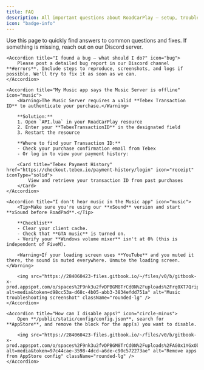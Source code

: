 ```yaml
---
title: FAQ
description: All important questions about RoadCarPlay — setup, troubleshooting, and tips
icon: "badge-info"
---
```


<Info>
    Use this page to quickly find answers to common questions and fixes. If something is missing, reach out on our Discord server.
</Info>


<AccordionGroup>

    <Accordion title="I found a bug — what should I do?" icon="bug">
        Please post a detailed bug report in our Discord channel **#errors**. Include steps to reproduce, screenshots, and logs if possible. We'll try to fix it as soon as we can.
    </Accordion>

    <Accordion title="My Music app says the Music Server is offline" icon="music">
        <Warning>The Music Server requires a valid **Tebex Transaction ID** to authenticate your purchase.</Warning>

        **Solution:**
        1. Open `API.lua` in your RoadCarPlay resource
        2. Enter your **TebexTransactionID** in the designated field
        3. Restart the resource

        **Where to find your Transaction ID:**
        - Check your purchase confirmation email from Tebex
        - Or log in to view your payment history:

        <Card title="Tebex Payment History" href="https://checkout.tebex.io/payment-history/login" icon="receipt" iconType="solid">
            View and retrieve your transaction ID from past purchases
        </Card>
    </Accordion>

    <Accordion title="I don't hear music in the Music app" icon="music">
        <Tip>Make sure you're using our **xSound** version and start **xSound before RoadPad**.</Tip>

        **Checklist**
        - Clear your client cache.
        - Check that **GTA music** is turned on.
        - Verify your **Windows volume mixer** isn't at 0% (this is independent of FiveM).

        <Warning>If your loading screen uses **YouTube** and you muted it there, the sound is muted everywhere. Unmute the loading screen.</Warning>

        <img src="https://284060423-files.gitbook.io/~/files/v0/b/gitbook-x-prod.appspot.com/o/spaces%2F9nk3u2fvDPBGM8TrCd0N%2Fuploads%2Frq0XT7Qriph5lp24JQgJ%2FRod_rtHandy.PNG?alt=media&token=d98cc53a-d68c-4b05-abb3-3834efdd751a" alt="Music troubleshooting screenshot" className="rounded-lg" />
    </Accordion>

    <Accordion title="How can I disable apps?" icon="circle-minus">
        Open **/public/static/config/config.json**, search for **AppStore**, and remove the block for the app(s) you want to disable.

        <img src="https://284060423-files.gitbook.io/~/files/v0/b/gitbook-x-prod.appspot.com/o/spaces%2F9nk3u2fvDPBGM8TrCd0N%2Fuploads%2FAG0x1YGxObUp0ujtISkD%2Fimage.png?alt=media&token=97c44cae-3598-4dcd-a6de-c90c572273ae" alt="Remove apps from AppStore config" className="rounded-lg" />
    </Accordion>
</AccordionGroup>